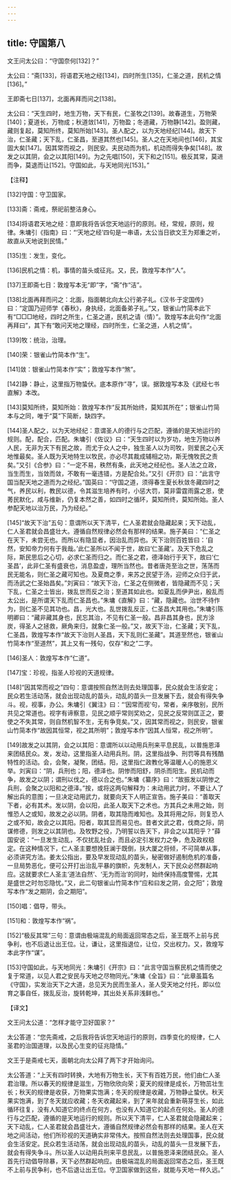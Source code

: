 ```yaml
---
---
---
```

title: 守国第八
---




文王问太公曰：“守国奈何[132]？”

太公曰：“斋[133]，将语君天地之经[134]，四时所生[135]，仁圣之道，民机之情[136]。”

王即斋七日[137]，北面再拜而问之[138]。

太公曰：“天生四时，地生万物，天下有民，仁圣牧之[139]。故春道生，万物荣[140]；夏道长，万物成；秋道敛[141]，万物盈；冬道藏，万物静[142]。盈则藏，藏则复起，莫知所终，莫知所始[143]。圣人配之，以为天地经纪[144]。故天下治，仁圣藏；天下乱，仁圣昌，至道其然也[145]。圣人之在天地间也[146]，其宝固大矣[147]。因其常而视之，则民安。夫民动而为机，机动而得失争矣[148]。故发之以其阴，会之以其阳[149]。为之先唱[150]，天下和之[151]。极反其常，莫进而争，莫退而让[152]。守国如此，与天地同光[153]。”

【注释】

[132]守国：守卫国家。

[133]斋：斋戒，祭祀前整洁身心。

[134]将语君天地之经：意即我将告诉您天地运行的原则。经，常规，原则，规律。朱墉引《指南》曰：“‘天地之经’四句是一串语，太公当日欲文王为郑重之听，故直从天地说到民情。”

[135]生：发生，变化。

[136]民机之情：机，事情的苗头或征兆。又，民，敦煌写本作“人”。

[137]王即斋七日：敦煌写本无“即”字，“斋”作“洁”。

[138]北面再拜而问之：北面，指面朝北向太公行弟子礼。《汉书·于定国传》曰：“定国乃迎师学《春秋》，身执经，北面备弟子礼。”又，银雀山竹简本此下有“□□□地经，四时之所生，仁圣之道，民机之请（情）”。敦煌写本此句作“北面再拜曰”，其下有“敢问天地之理经，四时所生，仁圣之道，人机之情”。

[139]牧：统治，治理。

[140]荣：银雀山竹简本作“生”。

[141]敛：银雀山竹简本作“实”；敦煌写本作“煞”。

[142]静：静止，这里指万物蛰伏。底本原作“寻”，误。据敦煌写本及《武经七书直解》本改。

[143]莫知所终，莫知所始：敦煌写本作“反其所始终，莫知其所在”；银雀山竹简本与之同，唯于“莫”下简断，缺四字。

[144]圣人配之，以为天地经纪：意谓圣人的德行与之匹配，遵循的是天地运行的规则。配，配合，匹配。朱墉引《佐议》曰：“天生四时以为岁功，地生万物以养人民，无非为天下有民之故，而尤于众人之中，独生圣人以为司牧，则爱民之心天地惟最矣。圣人既为天地特生以牧民，亦必尽其裁成辅相之功，斯无愧牧民之责矣。”又引《合参》曰：“一定不易，秩然有条，此天地之经纪也。圣人法之立政，当生而生，当敛而敛，不敢有一毫违错，方是配合处。”又引《开宗》曰：“此言守国当配天地之道而为之经纪。”国英曰：“守国之道，须得春生夏长秋敛冬藏四时之气，养民以利，教民以德，令其滋生培养有时，小惩大罚，莫非雷霆雨露之恩，使莠民默化，咸与维新，仍复本然之善，如四时之循环，莫知所终，莫知所始。圣人参配天地以治万民，乃为经纪。”

[145]“故天下治”五句：意谓所以天下清平，仁人圣君就会隐藏起来；天下动乱，仁人圣君就会昌盛壮大。遵循自然规律必然会有那样的结果。施子美曰：“仁圣之在天下，未尝无也。而所以有隐显者，因治乱而异也。天下治则百姓皆曰：‘自然，安知帝力何有于我哉。’此仁圣所以不闻于世，故曰‘仁圣藏’。及天下危乱之际，斯民思后之心切，必求仁圣而归之。而仁圣之君，德泽始行于天下，故曰‘仁圣昌’，此非仁圣有盛衰也，消息盈虚，理所当然也。昔者唐尧至治之世，荡荡而民无能名，则仁圣之藏可知也。及夏商之季，来苏之民望于汤，迎师之众归于武，而汤武之仁圣始昌矣。”刘寅曰：“故天下治，仁圣之在侧微者，皆隐藏而不见；天下乱，仁圣之士皆出，拨乱世而反之治；至道其如此也。如夏乱而伊尹出，殷乱而太公出，是所谓天下乱而仁圣昌也。”朱墉《直解》曰：“藏，隐藏也。治世不待作为，则仁圣不见其功也。昌，光大也。乱世拨乱反正，仁圣昌大其用也。”朱墉引陈明卿曰：“藏非藏其身也，民忘其治，不见有仁圣一般。昌非昌其身也，民方涂炭，得圣人之拯救，厥角来归，就象仁圣一般。”又，故天下治，仁圣藏；天下乱，仁圣昌，敦煌写本作“故天下治则人圣昌，天下乱则仁圣藏”。其道至然也，银雀山竹简本作“至道然”，其上又有一残句，仅存“和之”二字。

[146]圣人：敦煌写本作“仁道”。

[147]宝：珍视，指圣人珍视的天道规律。

[148]“因其常而视之”四句：意谓按照自然法则去处理国事，民众就会生活安定；民众若生活动荡，就会出现动乱的苗头，动乱的苗头一旦发展下去，就会有得失争斗。视，视事，办公。朱墉引《翼注》曰：“‘因常而视’句，常者，亲序敬别，民所共见之常道也。视字有谛察意，见民之顺乎常则奖劝之，见民之反常则匡正之，要使之不失其常，则自然机智不生，无有争竞矣。”又，因其常而视之，则民安，银雀山竹简本作“故因其恒常，视之其所明”；敦煌写本作“因其人恒常，视之所明”。

[149]故发之以其阴，会之以其阳：意谓所以以动用兵刑来平息民乱，以普施恩泽来团结民众。发，发动，这里指圣人动用兵刑。阴，这里指战争、刑罚等具有残酷特性的活动。会，会聚，凝聚，团结。阳，这里指仁政教化等温暖人心的施恩义举。刘寅曰：“阴，兵刑也；阳，德泽也。阴惨而阳舒，阴杀而阳生。民机动而争，故发之以阴；谓刑以伐之，德以合之也。”朱墉《纂序》曰：“故振发以阴惨之兵刑，会聚之以阳和之德泽。”按，或将这两句解释为：未动用武力时，不要让人了解出兵的意图；一旦决定动用武力，就要向天下人明正宣告。施子美曰：“善取天下者，必有其术。发以阴，会以阳，此圣人取天下之术也。方其兵之未用之始，则惟恐人之或知，故发之必以阴。阴者，取其隐而难知也。及其将用之际，则复恐人之或不知，故会之以其阳。阳者，取其显而易见也。昔者文武之君，伐商之际，阴谋修德，则发之以其阴也。及牧野之役，乃明誓以告天下，非会之以其阳乎？”薛国安说：“一旦发生动乱，不仅扰乱社会，而且必定引发权力之争，危及政权稳定。在这种情况下，仁人圣主要想挽狂澜于既倒，扶大厦之将倾，不可简单从事，必须讲究方法。姜太公指出，要及早发现动乱的苗头，秘密做好遏制危机的准备，一旦局势恶化，便可公开打出治乱平暴的旗帜，先发制人，天下民众必然群起响应。这就要求仁人圣主‘道法自然’、‘无为而治’的同时，始终保持高度警惕，尤其是盛世之时勿忘隐忧。”又，此二句银雀山竹简本作“应和曰发之阴，会之阳”；敦煌写本作“发之期阴，会之期阳”。

[150]唱：倡导，带头。

[151]和：敦煌写本作“祸”。

[152]“极反其常”三句：意谓由极端混乱的局面返回常态之后，圣王既不上前与民争利，也不后退让出王位。让，谦让，这里指退位，让位，交出权力。又，敦煌写本此字作“谋”。

[153]守国如此，与天地同光：朱墉引《开宗》曰：“此言守国当察民机之情而使之复于常道，以见人君之安民与天地之尽物同光。”朱墉《全旨》曰：“此章虽篇名《守国》，实发治天下之大道，总见天为民而生圣人，圣人受天地之付托，即以位育之事自任，拨乱反治，旋转乾坤，其出处关系非浅鲜也。”

【译文】

文王问太公道：“怎样才能守卫好国家？”

太公答道：“您先斋戒，之后我将告诉您天地运行的原则，四季变化的规律，仁人圣君的治国道理，以及民心生变的征兆隐情。”

文王于是斋戒七天，面朝北向太公拜了两下才开始询问。

太公答道：“上天有四时转换，大地有万物生长，天下有百姓万民，他们由仁人圣君治理。所以春天的规律是滋生，万物欣欣向荣；夏天的规律是成长，万物茁壮生长；秋天的规律是收获，万物果实饱满；冬天的规律是收藏，万物静止蛰伏。秋天果实饱满，到了冬天就应收藏；冬天收藏起来，到了来年就会重新萌芽生长，如此循环往复，没有人知道它的终点在何方，也没有人知道它的起点在何处。圣人的德行与之匹配，遵循的是天地运行的规则。所以天下清平，仁人圣君就会隐藏起来；天下动乱，仁人圣君就会昌盛壮大，遵循自然规律必然会有那样的结果。圣人在天地之间活动，他们所珍视的天道确实非常伟大。按照自然法则去处理国事，民众就会生活安定。民众若生活动荡，就会出现动乱的苗头，动乱的苗头一旦发展下去，就会有得失争斗。所以圣人以动用兵刑来平息民乱，以普施恩泽来团结民众。圣人首先行动倡导除暴，天下必然群起响应。由极端混乱的局面返回常态之后，圣王既不上前与民争利，也不后退让出王位。守卫国家做到这些，就能与天地一样久远。”